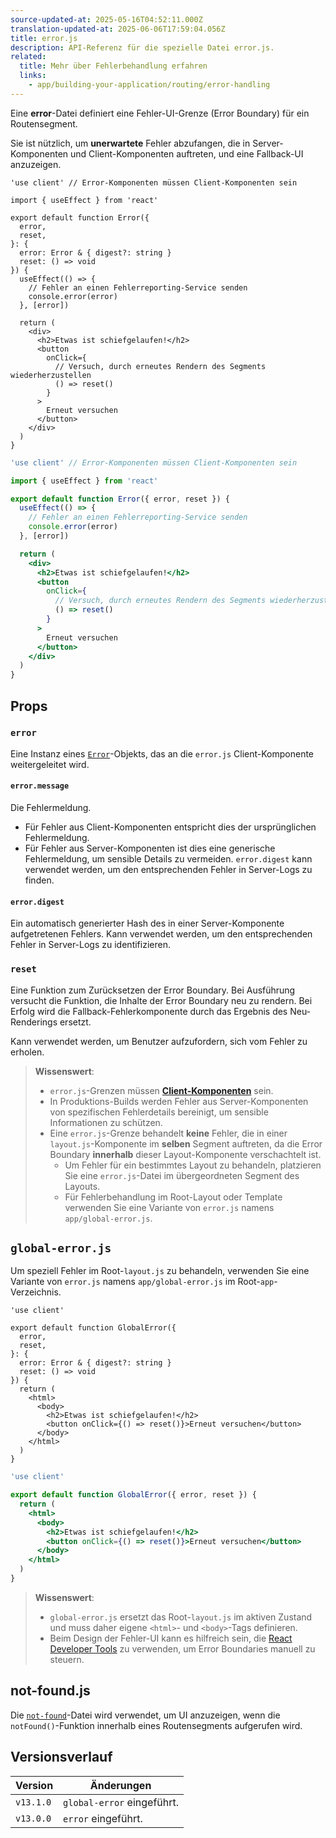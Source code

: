 ```yaml
---
source-updated-at: 2025-05-16T04:52:11.000Z
translation-updated-at: 2025-06-06T17:59:04.056Z
title: error.js
description: API-Referenz für die spezielle Datei error.js.
related:
  title: Mehr über Fehlerbehandlung erfahren
  links:
    - app/building-your-application/routing/error-handling
---
```


Eine **error**-Datei definiert eine Fehler-UI-Grenze (Error Boundary) für ein Routensegment.

Sie ist nützlich, um **unerwartete** Fehler abzufangen, die in Server-Komponenten und Client-Komponenten auftreten, und eine Fallback-UI anzuzeigen.

```tsx filename="app/dashboard/error.tsx" switcher
'use client' // Error-Komponenten müssen Client-Komponenten sein

import { useEffect } from 'react'

export default function Error({
  error,
  reset,
}: {
  error: Error & { digest?: string }
  reset: () => void
}) {
  useEffect(() => {
    // Fehler an einen Fehlerreporting-Service senden
    console.error(error)
  }, [error])

  return (
    <div>
      <h2>Etwas ist schiefgelaufen!</h2>
      <button
        onClick={
          // Versuch, durch erneutes Rendern des Segments wiederherzustellen
          () => reset()
        }
      >
        Erneut versuchen
      </button>
    </div>
  )
}
```

```jsx filename="app/dashboard/error.js" switcher
'use client' // Error-Komponenten müssen Client-Komponenten sein

import { useEffect } from 'react'

export default function Error({ error, reset }) {
  useEffect(() => {
    // Fehler an einen Fehlerreporting-Service senden
    console.error(error)
  }, [error])

  return (
    <div>
      <h2>Etwas ist schiefgelaufen!</h2>
      <button
        onClick={
          // Versuch, durch erneutes Rendern des Segments wiederherzustellen
          () => reset()
        }
      >
        Erneut versuchen
      </button>
    </div>
  )
}
```

## Props

### `error`

Eine Instanz eines [`Error`](https://developer.mozilla.org/docs/Web/JavaScript/Reference/Global_Objects/Error)-Objekts, das an die `error.js` Client-Komponente weitergeleitet wird.

#### `error.message`

Die Fehlermeldung.

- Für Fehler aus Client-Komponenten entspricht dies der ursprünglichen Fehlermeldung.
- Für Fehler aus Server-Komponenten ist dies eine generische Fehlermeldung, um sensible Details zu vermeiden. `error.digest` kann verwendet werden, um den entsprechenden Fehler in Server-Logs zu finden.

#### `error.digest`

Ein automatisch generierter Hash des in einer Server-Komponente aufgetretenen Fehlers. Kann verwendet werden, um den entsprechenden Fehler in Server-Logs zu identifizieren.

### `reset`

Eine Funktion zum Zurücksetzen der Error Boundary. Bei Ausführung versucht die Funktion, die Inhalte der Error Boundary neu zu rendern. Bei Erfolg wird die Fallback-Fehlerkomponente durch das Ergebnis des Neu-Renderings ersetzt.

Kann verwendet werden, um Benutzer aufzufordern, sich vom Fehler zu erholen.

> **Wissenswert**:
>
> - `error.js`-Grenzen müssen **[Client-Komponenten](/docs/app/building-your-application/rendering/client-components)** sein.
> - In Produktions-Builds werden Fehler aus Server-Komponenten von spezifischen Fehlerdetails bereinigt, um sensible Informationen zu schützen.
> - Eine `error.js`-Grenze behandelt **keine** Fehler, die in einer `layout.js`-Komponente im **selben** Segment auftreten, da die Error Boundary **innerhalb** dieser Layout-Komponente verschachtelt ist.
>   - Um Fehler für ein bestimmtes Layout zu behandeln, platzieren Sie eine `error.js`-Datei im übergeordneten Segment des Layouts.
>   - Für Fehlerbehandlung im Root-Layout oder Template verwenden Sie eine Variante von `error.js` namens `app/global-error.js`.

## `global-error.js`

Um speziell Fehler im Root-`layout.js` zu behandeln, verwenden Sie eine Variante von `error.js` namens `app/global-error.js` im Root-`app`-Verzeichnis.

```tsx filename="app/global-error.tsx" switcher
'use client'

export default function GlobalError({
  error,
  reset,
}: {
  error: Error & { digest?: string }
  reset: () => void
}) {
  return (
    <html>
      <body>
        <h2>Etwas ist schiefgelaufen!</h2>
        <button onClick={() => reset()}>Erneut versuchen</button>
      </body>
    </html>
  )
}
```

```jsx filename="app/global-error.js" switcher
'use client'

export default function GlobalError({ error, reset }) {
  return (
    <html>
      <body>
        <h2>Etwas ist schiefgelaufen!</h2>
        <button onClick={() => reset()}>Erneut versuchen</button>
      </body>
    </html>
  )
}
```

> **Wissenswert**:
>
> - `global-error.js` ersetzt das Root-`layout.js` im aktiven Zustand und muss daher eigene `<html>`- und `<body>`-Tags definieren.
> - Beim Design der Fehler-UI kann es hilfreich sein, die [React Developer Tools](https://react.dev/learn/react-developer-tools) zu verwenden, um Error Boundaries manuell zu steuern.

## not-found.js

Die [`not-found`](https://nextjs.org/docs/app/api-reference/file-conventions/not-found)-Datei wird verwendet, um UI anzuzeigen, wenn die `notFound()`-Funktion innerhalb eines Routensegments aufgerufen wird.

## Versionsverlauf

| Version   | Änderungen                    |
| --------- | -------------------------- |
| `v13.1.0` | `global-error` eingeführt. |
| `v13.0.0` | `error` eingeführt.        |